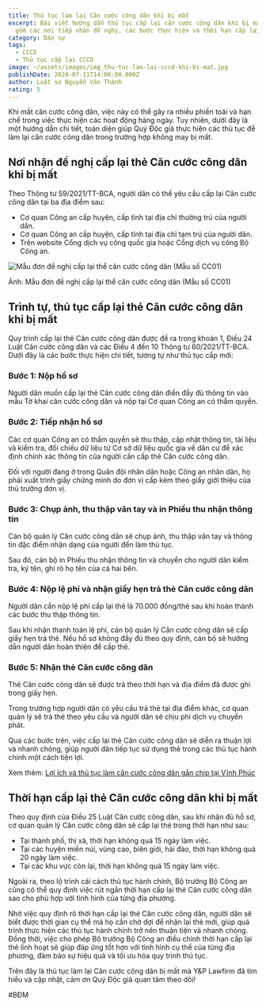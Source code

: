 ```yaml
---
title: Thủ tục làm lại Căn cước công dân khi bị mất
excerpt: Bài viết hướng dẫn thủ tục cấp lại căn cước công dân khi bị mất, bao
  gồm các nơi tiếp nhận đề nghị, các bước thực hiện và thời hạn cấp lại thẻ.
category: Dân sự
tags:
  - CCCD
  - Thủ tục cấp lại CCCD
image: ~/assets/images/img_thu-tuc-lam-lai-cccd-khi-bi-mat.jpg
publishDate: 2024-07-11T14:06:00.000Z
author: Luật sư Nguyễn Văn Thành
rating: 5
---
```

Khi mất căn cước công dân, việc này có thể gây ra nhiều phiền toái và hạn chế trong việc thực hiện các hoạt động hàng ngày. Tuy nhiên, dưới đây là một hướng dẫn chi tiết, toàn diện giúp Quý Độc giả thực hiện các thủ tục để làm lại căn cước công dân trong trường hợp không may bị mất.

## Nơi nhận đề nghị cấp lại thẻ Căn cước công dân khi bị mất 

Theo Thông tư 59/2021/TT-BCA, người dân có thể yêu cầu cấp lại Căn cước công dân tại ba địa điểm sau:

* Cơ quan Công an cấp huyện, cấp tỉnh tại địa chỉ thường trú của người dân.
* Cơ quan Công an cấp huyện, cấp tỉnh tại địa chỉ tạm trú của người dân.
* Trên website Cổng dịch vụ công quốc gia hoặc Cổng dịch vụ công Bộ Công an.   

![Mẫu đơn đề nghị cấp lại thể căn cước công dân (Mẫu số CC01)](~/assets/images/mẫu-đơn-đề-nghị-cấp-lại-thể-căn-cước-công-dân-mẫu-số-cc01-.png "Mẫu đơn đề nghị cấp lại thể căn cước công dân (Mẫu số CC01)")

Ảnh: Mẫu đơn đề nghị cấp lại thể căn cước công dân (Mẫu số CC01)

## Trình tự, thủ tục cấp lại thẻ Căn cước công dân khi bị mất

Quy trình cấp lại thẻ Căn cước công dân được đề ra trong khoản 1, Điều 24 Luật Căn cước công dân và các Điều 4 đến 10 Thông tư 60/2021/TT-BCA. Dưới đây là các bước thực hiện chi tiết, tương tự như thủ tục cấp mới:

### Bước 1: Nộp hồ sơ

Người dân muốn cấp lại thẻ Căn cước công dân điền đầy đủ thông tin vào mẫu Tờ khai căn cước công dân và nộp tại Cơ quan Công an có thẩm quyền.

### Bước 2: Tiếp nhận hồ sơ

Các cơ quan Công an có thẩm quyền sẽ thu thập, cập nhật thông tin, tài liệu và kiểm tra, đối chiếu dữ liệu từ Cơ sở dữ liệu quốc gia về dân cư để xác định chính xác thông tin của người cần cấp thẻ Căn cước công dân.

Đối với người đang ở trong Quân đội nhân dân hoặc Công an nhân dân, họ phải xuất trình giấy chứng minh do đơn vị cấp kèm theo giấy giới thiệu của thủ trưởng đơn vị.

### Bước 3: Chụp ảnh, thu thập vân tay và in Phiếu thu nhận thông tin

Cán bộ quản lý Căn cước công dân sẽ chụp ảnh, thu thập vân tay và thông tin đặc điểm nhận dạng của người đến làm thủ tục.

Sau đó, cán bộ in Phiếu thu nhận thông tin và chuyển cho người dân kiểm tra, ký tên, ghi rõ họ tên của cả hai bên.

### Bước 4: Nộp lệ phí và nhận giấy hẹn trả thẻ Căn cước công dân

Người dân cần nộp lệ phí cấp lại thẻ là 70.000 đồng/thẻ sau khi hoàn thành các bước thu thập thông tin.

Sau khi nhận thanh toán lệ phí, cán bộ quản lý Căn cước công dân sẽ cấp giấy hẹn trả thẻ. Nếu hồ sơ không đầy đủ theo quy định, cán bộ sẽ hướng dẫn người dân hoàn thiện để cấp thẻ.

### Bước 5: Nhận thẻ Căn cước công dân

Thẻ Căn cước công dân sẽ được trả theo thời hạn và địa điểm đã được ghi trong giấy hẹn.

Trong trường hợp người dân có yêu cầu trả thẻ tại địa điểm khác, cơ quan quản lý sẽ trả thẻ theo yêu cầu và người dân sẽ chịu phí dịch vụ chuyển phát.

Qua các bước trên, việc cấp lại thẻ Căn cước công dân sẽ diễn ra thuận lợi và nhanh chóng, giúp người dân tiếp tục sử dụng thẻ trong các thủ tục hành chính một cách tiện lợi.

Xem thêm: [Lợi ích và thủ tục làm căn cước công dân gắn chip tại Vĩnh Phúc](https://vinhphuclawyers.vn/kien-thuc-phap-ly/dan-su/loi-ich-va-thu-tuc-lam-can-cuoc-cong-dan-gan-chip-tai-vinh-phuc-22145.htm)

## Thời hạn cấp lại thẻ Căn cước công dân khi bị mất

Theo quy định của Điều 25 Luật Căn cước công dân, sau khi nhận đủ hồ sơ, cơ quan quản lý Căn cước công dân sẽ cấp lại thẻ trong thời hạn như sau:

* Tại thành phố, thị xã, thời hạn không quá 15 ngày làm việc.
* Tại các huyện miền núi, vùng cao, biên giới, hải đảo, thời hạn không quá 20 ngày làm việc.
* Tại các khu vực còn lại, thời hạn không quá 15 ngày làm việc.

Ngoài ra, theo lộ trình cải cách thủ tục hành chính, Bộ trưởng Bộ Công an cũng có thể quy định việc rút ngắn thời hạn cấp lại thẻ Căn cước công dân sao cho phù hợp với tình hình của từng địa phương.

Nhờ việc quy định rõ thời hạn cấp lại thẻ Căn cước công dân, người dân sẽ biết được thời gian cụ thể mà họ cần chờ đợi để nhận lại thẻ mới, giúp quá trình thực hiện các thủ tục hành chính trở nên thuận tiện và nhanh chóng. Đồng thời, việc cho phép Bộ trưởng Bộ Công an điều chỉnh thời hạn cấp lại thẻ linh hoạt sẽ giúp đáp ứng tốt hơn với tình hình cụ thể của từng địa phương, đảm bảo sự hiệu quả và tối ưu hóa quy trình thủ tục.

Trên đây là thủ tục làm lại Căn cước công dân bị mất mà Y&P Lawfirm đã tìm hiểu và cập nhật, cảm ơn Quý Độc giả quan tâm theo dõi!

\#BĐM
